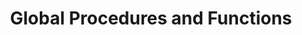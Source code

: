 ---
title: Global Procedures and Functions
slug: localizer-references/loc-on-fly/procedures
sidebar:
  order: 2
---